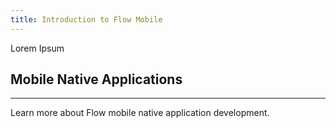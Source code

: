 ```yaml
---
title: Introduction to Flow Mobile
---
```


Lorem Ipsum

## Mobile Native Applications

---

Learn more about Flow mobile native application development.